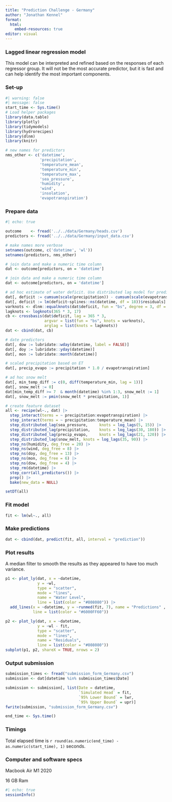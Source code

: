 ```yaml
---
title: "Prediction Challenge - Germany"
author: "Jonathan Kennel"
format:
  html:
    embed-resources: true
editor: visual
---
```


### Lagged linear regression model

This model can be interpreted and refined based on the responses of each regressor group. It will not be the most accurate predictor, but it is fast and can help identify the most important components.

### Set-up

```r
#| warning: false
#| message: false
start_time <- Sys.time()
# Load helper packages
library(data.table)
library(plotly)
library(tidymodels)
library(hydrorecipes)
library(dlnm)
library(knitr)

# new names for predictors
nms_other <- c('datetime',
               'precipitation',
               'temperature_mean',
               'temperature_min',
               'temperature_max',
               'sea_pressure',
               'humidity',
               'wind',
               'insolation',
               'evapotranspiration')

```

### Prepare data

```r
#| echo: true

outcome    <- fread('../../data/Germany/heads.csv')
predictors <- fread('../../data/Germany/input_data.csv')

# make names more verbose
setnames(outcome, c('datetime', 'wl'))
setnames(predictors, nms_other)

# join data and make a numeric time column
dat <- outcome[predictors, on = 'datetime']

# join data and make a numeric time column
dat <- outcome[predictors, on = 'datetime']

# ad hoc estimate of water deficit. Use distributed lag model for predictors
dat[, deficit := cumsum(scale(precipitation)) - cumsum(scale(evapotranspiration))]
dat[, deficit := lm(deficit~splines::ns(datetime, df = 18))$residuals]
varknots <- dlnm::equalknots(dat$deficit, fun = "bs", degree = 3, df = 5)
lagknots <- logknots(365 * 3, 17)
cb <- crossbasis(dat$deficit, lag = 365 * 3,
                 argvar = list(fun = "bs", knots = varknots),
                 arglag = list(knots = lagknots))
dat <- cbind(dat, cb)

# date predictors
dat[, dow := lubridate::wday(datetime, label = FALSE)]
dat[, doy := lubridate::yday(datetime)]
dat[, mon := lubridate::month(datetime)]

# scaled precipitation based on ET
dat[, precip_evapo := precipitation * 1.0 / evapotranspiration]

# ad hoc snow melt
dat[, min_temp_diff := c(0, diff(temperature_min, lag = 1))]
dat[, snow_melt := 0]
dat[min_temp_diff >= 7  & month(datetime) %in% 1:3, snow_melt := 1]
dat[, snow_melt := pmin(snow_melt * precipitation, 1)]

# create feature dataset
all <- recipe(wl~., dat) |>
  step_interact(terms = ~ precipitation:evapotranspiration) |>
  step_interact(terms = ~ precipitation:temperature_mean) |>
  step_distributed_lag(sea_pressure,     knots = log_lags(5, 15)) |>
  step_distributed_lag(precipitation,    knots = log_lags(30, 180)) |>
  step_distributed_lag(precip_evapo,     knots = log_lags(21, 120)) |>
  step_distributed_lag(snow_melt, knots = log_lags(35, 90)) |>
  step_ns(humidity, deg_free = 20) |>
  step_ns(wind, deg_free = 8) |>
  step_ns(doy, deg_free = 13) |>
  step_ns(mon, deg_free = 6) |>
  step_ns(dow, deg_free = 4) |>
  step_rm(datetime) |>
  step_corr(all_predictors()) |>
  prep() |>
  bake(new_data = NULL)

setDT(all)


```

### Fit model

```r
fit <- lm(wl~., all)
```

### Make predictions

```r
dat <- cbind(dat, predict(fit, all, interval = "prediction"))
```

### Plot results

A median filter to smooth the results as they appeared to have too much variance.

```r

p1 <- plot_ly(dat, x = ~datetime, 
              y = ~wl, 
              type = "scatter", 
              mode = "lines", 
              name = "Water Level",
              line = list(color = "#808080")) |>
  add_lines(x = ~datetime, y = ~runmed(fit, 7), name = "Predictions" ,
            line = list(color = "#6000FF60"))

p2 <- plot_ly(dat, x = ~datetime, 
              y = ~wl - fit, 
              type = "scatter", 
              mode = "lines", 
              name = "Residuals",
              line = list(color = "#808080")) 
subplot(p1, p2, shareX = TRUE, nrows = 2)

```

### Output submission

```r
submission_times <- fread("submission_form_Germany.csv")
submission <- dat[datetime %in% submission_times$Date]

submission <- submission[, list(Date = datetime,
                                `Simulated Head` = fit,
                                `95% Lower Bound` = lwr,
                                `95% Upper Bound` = upr)]
fwrite(submission, "submission_form_Germany.csv")

end_time <- Sys.time()
```

### Timings

Total elapsed time is `r round(as.numeric(end_time) - as.numeric(start_time), 1)` seconds.

### Computer and software specs

Macbook Air M1 2020

16 GB Ram

```r
#| echo: true
sessionInfo()
```
